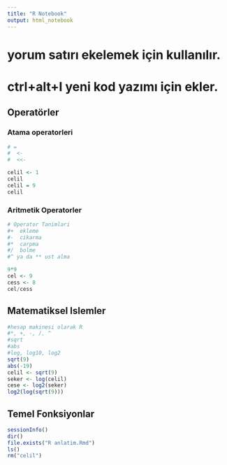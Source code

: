 ---
title: "R Notebook"
output: html_notebook
---

# yorum satırı ekelemek için kullanılır.

# ctrl+alt+I yeni kod yazımı için ekler.


## Operatörler

### Atama operatorleri

```{r}
# =
#  <-
#  <<-

celil <- 1
celil
celil = 9
celil
```
### Aritmetik Operatorler

```{r}
# Operator Tanimlari
#+	ekleme
#-	cikarma
#*	carpma
#/	bolme
#^ ya da **	ust alma

9*9
cel <- 9
cess <- 8
cel/cess
```

## Matematiksel Islemler

```{r}
#hesap makinesi olarak R
#*, +, -, /, ^
#sqrt
#abs
#log, log10, log2
sqrt(9)
abs(-19)
celil <- sqrt(9)
seker <- log(celil)
cese <- log2(seker)
log2(log(sqrt(9)))


```

## Temel Fonksiyonlar

```{r}

sessionInfo()
dir()
file.exists("R anlatim.Rmd")
ls()
rm("celil")

```




